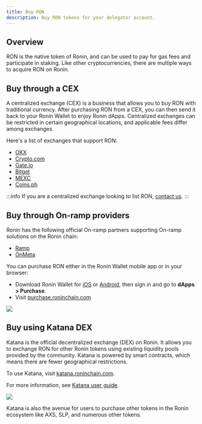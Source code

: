 ```yaml
---
title: Buy RON
description: Buy RON tokens for your delegator account.
---
```



## Overview

RON is the native token of Ronin, and can be used to pay for gas 
fees and participate in staking. Like other cryptocurrencies, 
there are multiple ways to acquire RON on Ronin.

## Buy through a CEX

A centralized exchange (CEX) is a business that allows you to buy RON
with traditional currency. After purchasing RON from a CEX, you can then send it back to your Ronin Wallet to enjoy
Ronin dApps. Centralized exchanges can be restricted in certain
geographical locations, and applicable fees differ among exchanges.

Here's a list of exchanges that support RON:

* [OKX](https://www.okx.com/)
* [Crypto.com](https://crypto.com/exchange/trade/spot/RONIN_USD)
* [Gate.io](https://www.gate.io/trade/RON_USDT)
* [Bitget](https://www.bitget.com/spot/RONUSDT)
* [MEXC](https://www.mexc.com/exchange/RON_USDT)
* [Coins.ph](https://pro.coins.ph/en-ph/trade/RON/PHP/)

:::info
If you are a centralized exchange looking to list RON,
[contact us](mailto:hello@roninchain.com).
:::

## Buy through On-ramp providers

Ronin has the following official On-ramp partners
supporting On-ramp solutions on the Ronin chain:

* [Ramp](https://ramp.network/buy)
* [OnMeta](https://onmeta.in/buytoken)

You can purchase RON either in the Ronin Wallet mobile app or in your browser:

* Download Ronin Wallet for [iOS](https://apps.apple.com/us/app/ronin-wallet/id1592675001) or [Android](https://play.google.com/store/apps/details?id=com.skymavis.genesis&hl=en_US&gl=US), then sign in and go to **dApps > Purchase**.
* Visit [purchase.roninchain.com](http://purchase.roninchain.com/)

<img src={purchaseSite} width={1280} />

## Buy using Katana DEX

Katana is the official decentralized exchange (DEX) on Ronin. 
It allows you to exchange RON for other Ronin tokens using existing
liquidity pools provided by the community. Katana is powered by smart
contracts, which means there are fewer geographical restrictions. 

To use Katana, visit [katana.roninchain.com](https://katana.roninchain.com/).

For more information, see [Katana user guide](https://axie-infinity.gitbook.io/katana-docs/swap).

<img src={katanaSite} width={1280} />

Katana is also the avenue for users to purchase other tokens in the Ronin ecosystem like AXS, SLP, and numerous other tokens.
